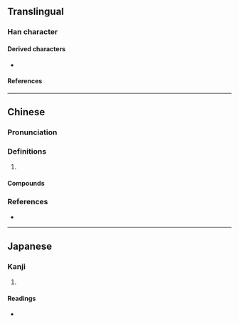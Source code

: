 {{character info/new}}
==Translingual==

===Han character===
{{Han char|rn=72|rad=日|as=07|sn=11|four=60227|canj=ACNH|ids=⿱日弟}}

====Derived characters====
* {{l|mul|[[𧴉]], [[𩻋]], [[𦸫]]}}

====References====
{{Han ref|kx=0495.390|dkj=13944|dj=0862.020|hdz=21514.070|uh=665C}}

----

==Chinese==
{{zh-forms}}

===Pronunciation===
{{zh-pron
|m=kūn
|c=gwan1,kwan1
|mc=y
|oc=y
|cat=
}}

===Definitions===
{{zh-hanzi}}

# {{zh-alt-form|昆}}

====Compounds====
{{zh-der|晜孫}}

===References===
* {{R:yue:Hanzi}}

----

==Japanese==

===Kanji===
{{ja-kanji|grade=|rs=日07}}

# {{rfdef|ja|sort=日07}}

====Readings====
* {{ja-readings|on=[[こん]] (kon), [[あに]] (ani)|kun=}}